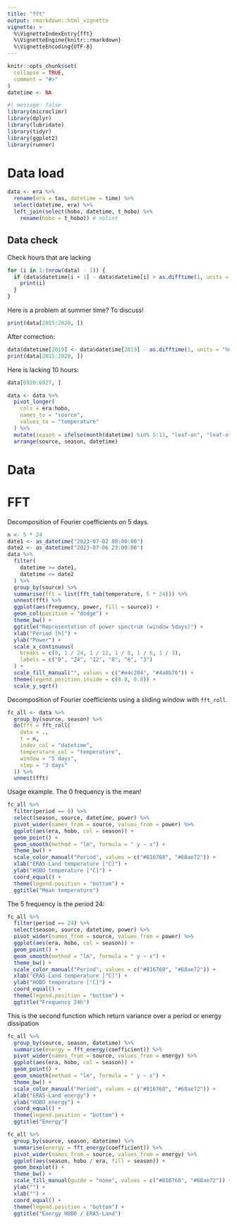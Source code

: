 ```yaml
---
title: "fft"
output: rmarkdown::html_vignette
vignette: >
  %\VignetteIndexEntry{fft}
  %\VignetteEngine{knitr::rmarkdown}
  %\VignetteEncoding{UTF-8}
---
```


```r
knitr::opts_chunk$set(
  collapse = TRUE,
  comment = "#>"
)
datetime <- NA
```

```r
#| message: false
library(microclimr)
library(dplyr)
library(lubridate)
library(tidyr)
library(ggplot2)
library(runner)
```

# Data load

```r
data <- era %>%
  rename(era = tas, datetime = time) %>%
  select(datetime, era) %>%
  left_join(select(hobo, datetime, t_hobo) %>%
    rename(hobo = t_hobo)) # nolint
```

## Data check

Check hours that are lacking

```r
for (i in 1:(nrow(data) - 1)) {
  if (data$datetime[i + 1] - data$datetime[i] > as.difftime(1, units = "hours")) { # nolint
    print(i)
  }
}
```

Here is a problem at summer time? To discuss!

```r
print(data[2015:2020, ])
```

After correction:

```r
data$datetime[2019] <- data$datetime[2019] - as.difftime(1, units = "hours")
print(data[2015:2020, ])
```

Here is lacking 10 hours:

```r
data[6920:6927, ]
```

```r
data <- data %>%
  pivot_longer(
    cols = era:hobo,
    names_to = "source",
    values_to = "temperature"
  ) %>%
  mutate(season = ifelse(month(datetime) %in% 5:11, "leaf-on", "leaf-off")) %>%
  arrange(source, season, datetime)
```

# Data

# FFT

Decomposition of Fourier coefficients on 5 days.

```r
n <- 5 * 24
date1 <- as_datetime("2023-07-02 00:00:00")
date2 <- as_datetime("2023-07-06 23:00:00")
data %>%
  filter(
    datetime >= date1,
    datetime <= date2
  ) %>%
  group_by(source) %>%
  summarise(fft = list(fft_tab(temperature, 5 * 24))) %>%
  unnest(fft) %>%
  ggplot(aes(frequency, power, fill = source)) +
  geom_col(position = "dodge") +
  theme_bw() +
  ggtitle("Representation of power spectrum (window 5days)") +
  xlab("Period [h]") +
  ylab("Power") +
  scale_x_continuous(
    breaks = c(0, 1 / 24, 1 / 12, 1 / 8, 1 / 6, 1 / 3),
    labels = c("0", "24", "12", "8", "6", "3")
  ) +
  scale_fill_manual("", values = c("#e4c284", "#4a8b76")) +
  theme(legend.position.inside = c(0.8, 0.8)) +
  scale_y_sqrt()
```

Decomposition of Fourier coefficients using a sliding window with `fft_roll`.

```r
fc_all <- data %>%
  group_by(source, season) %>%
  do(fft = fft_roll(
    data = .,
    t = n,
    index_col = "datetime",
    temperature_col = "temperature",
    window = "5 days",
    step = "3 days"
  )) %>%
  unnest(fft)
```

Usage example. The 0 frequency is the mean!

```r
fc_all %>%
  filter(period == 0) %>%
  select(season, source, datetime, power) %>%
  pivot_wider(names_from = source, values_from = power) %>%
  ggplot(aes(era, hobo, col = season)) +
  geom_point() +
  geom_smooth(method = "lm", formula = " y ~ x") +
  theme_bw() +
  scale_color_manual("Period", values = c("#816768", "#68ae72")) +
  xlab("ERA5-Land temperature [°C]") +
  ylab("HOBO temperature [°C]") +
  coord_equal() +
  theme(legend.position = "bottom") +
  ggtitle("Mean temperature")
```

The 5 frequency is the period 24:

```r
fc_all %>%
  filter(period == 24) %>%
  select(season, source, datetime, power) %>%
  pivot_wider(names_from = source, values_from = power) %>%
  ggplot(aes(era, hobo, col = season)) +
  geom_point() +
  geom_smooth(method = "lm", formula = " y ~ x") +
  theme_bw() +
  scale_color_manual("Period", values = c("#816768", "#68ae72")) +
  xlab("ERA5-Land temperature [°C]") +
  ylab("HOBO temperature [°C]") +
  coord_equal() +
  theme(legend.position = "bottom") +
  ggtitle("Frequency 24h")
```

This is the second function which return variance over a period or energy dissipation

```r
fc_all %>%
  group_by(source, season, datetime) %>%
  summarise(energy = fft_energy(coefficient)) %>%
  pivot_wider(names_from = source, values_from = energy) %>%
  ggplot(aes(era, hobo, col = season)) +
  geom_point() +
  geom_smooth(method = "lm", formula = " y ~ x") +
  theme_bw() +
  scale_color_manual("Period", values = c("#816768", "#68ae72")) +
  xlab("ERA5-Land energy") +
  ylab("HOBO energy") +
  coord_equal() +
  theme(legend.position = "bottom") +
  ggtitle("Energy")
```

```r
fc_all %>%
  group_by(source, season, datetime) %>%
  summarise(energy = fft_energy(coefficient)) %>%
  pivot_wider(names_from = source, values_from = energy) %>%
  ggplot(aes(season, hobo / era, fill = season)) +
  geom_boxplot() +
  theme_bw() +
  scale_fill_manual(guide = "none", values = c("#816768", "#68ae72")) +
  ylab("") +
  xlab("") +
  coord_equal() +
  theme(legend.position = "bottom") +
  ggtitle("Energy HOBO / ERA5-Land")
```
